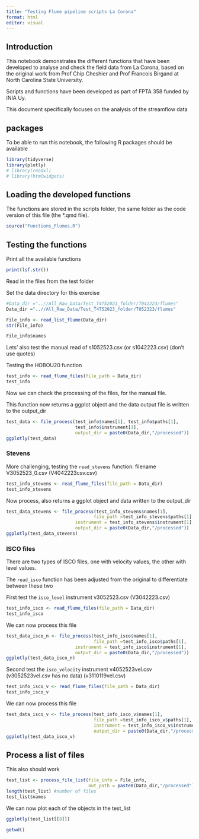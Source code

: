 ```yaml
---
title: "Testing Flume pipeline scripts La Corona"
format: html
editor: visual
---
```


## Introduction

This notebook demonstrates the different functions that have been developed to analyse and check the field data from La Corona, based on the original work from Prof Chip Cheshier and Prof Francois Birgand at North Carolina State University.

Scripts and functions have been developed as part of FPTA 358 funded by INIA Uy.

This document specifically focuses on the analysis of the streamflow data

## packages

To be able to run this notebook, the following R packages should be available

```r
library(tidyverse) 
library(plotly) 
# library(readxl) 
# library(htmlwidgets)
```

## Loading the developed functions

The functions are stored in the scripts folder, the same folder as the code version of this file (the \*.qmd file).

```r
source("Functions_Flumes.R") 
```

## Testing the functions

Print all the available functions

```r
print(lsf.str())
```

Read in the files from the test folder

Set the data directory for this exercise

```r
#Data_dir ="..//All_Raw_Data/Test_T4T52023_folder/T042223/flumes"
Data_dir ="..//All_Raw_Data/Test_T4T52023_folder/T052323/flumes"
```

```r
File_info <- read_list_flume(Data_dir)
str(File_info)
```

```r
File_info$names
```

Lets' also test the manual read of s1052523.csv (or s1042223.csv) (don't use quotes)

Testing the HOBOU20 function

```r
test_info <- read_flume_files(file_path = Data_dir)
test_info
```

Now we can check the processing of the files, for the manual file.

This function now returns a ggplot object and the data output file is written to the output_dir

```r
test_data <- file_process(test_info$names[1], test_info$paths[1],
                          test_info$instrument[1], 
                          output_dir = paste0(Data_dir,"/processed"))
ggplotly(test_data)
```

### Stevens

More challenging, testing the `read_stevens` function: filename V3052523_0.csv (V4042223csv.csv)

```r
test_info_stevens <- read_flume_files(file_path = Data_dir)
test_info_stevens
```

Now process, also returns a ggplot object and data written to the output_dir

```r
test_data_stevens <- file_process(test_info_stevens$names[1], 
                                 file_path =test_info_stevens$paths[1],
                          instrument = test_info_stevens$instrument[1], 
                          output_dir = paste0(Data_dir,"/processed"))
ggplotly(test_data_stevens)
```

### ISCO files

There are two types of ISCO files, one with velocity values, the other with level values.

The `read_isco` function has been adjusted from the original to differentiate between these two

First test the `isco_level` instrument v3052523.csv (V3042223.csv)

```r
test_info_isco <- read_flume_files(file_path = Data_dir)
test_info_isco
```

We can now process this file

```r
test_data_isco_n <- file_process(test_info_isco$names[1], 
                                 file_path =test_info_isco$paths[1],
                          instrument = test_info_isco$instrument[1], 
                          output_dir = paste0(Data_dir,"/processed"))
ggplotly(test_data_isco_n)

```

Second test the `isco_velocity` instrument v4052523vel.csv (v3052523vel.csv has no data) (v3110119vel.csv)

```r
test_info_isco_v <- read_flume_files(file_path = Data_dir) 
test_info_isco_v
```

We can now process this file

```r
test_data_isco_v <- file_process(test_info_isco_v$names[1],
                                 file_path =test_info_isco_v$paths[1],
                                 instrument = test_info_isco_v$instrument[1],
                                 output_dir = paste0(Data_dir,"/processed")) 
ggplotly(test_data_isco_v) 
```

## Process a list of files

This also should work

```r
test_list <- process_file_list(file_info = File_info, 
                               out_path = paste0(Data_dir,"/processed"))
length(test_list) #number of files
test_list$names
```

We can now plot each of the objects in the test_list

```r
ggplotly(test_list[[8]])
```

```r
getwd()
```
